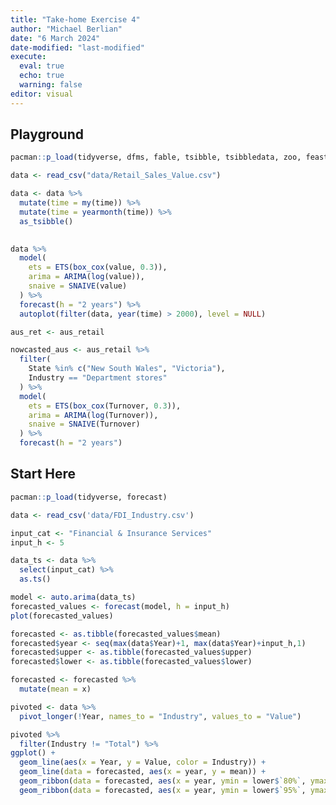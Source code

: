 ```yaml
---
title: "Take-home Exercise 4"
author: "Michael Berlian"
date: "6 March 2024"
date-modified: "last-modified"
execute: 
  eval: true
  echo: true
  warning: false
editor: visual
---
```


## Playground

```r
pacman::p_load(tidyverse, dfms, fable, tsibble, tsibbledata, zoo, feasts, urca)
```

```r
data <- read_csv("data/Retail_Sales_Value.csv")
```

```r
data <- data %>% 
  mutate(time = my(time)) %>% 
  mutate(time = yearmonth(time)) %>%
  as_tsibble()
  
```

```r
data %>%
  model(
    ets = ETS(box_cox(value, 0.3)),
    arima = ARIMA(log(value)),
    snaive = SNAIVE(value)
  ) %>%
  forecast(h = "2 years") %>% 
  autoplot(filter(data, year(time) > 2000), level = NULL)
```

```r
aus_ret <- aus_retail
```

```r
nowcasted_aus <- aus_retail %>%
  filter(
    State %in% c("New South Wales", "Victoria"),
    Industry == "Department stores"
  ) %>% 
  model(
    ets = ETS(box_cox(Turnover, 0.3)),
    arima = ARIMA(log(Turnover)),
    snaive = SNAIVE(Turnover)
  ) %>%
  forecast(h = "2 years") 
```

## Start Here

```r
pacman::p_load(tidyverse, forecast)
```

```r
data <- read_csv('data/FDI_Industry.csv')
```

```r
input_cat <- "Financial & Insurance Services"
input_h <- 5

data_ts <- data %>%
  select(input_cat) %>%
  as.ts()
```

```r
model <- auto.arima(data_ts)
forecasted_values <- forecast(model, h = input_h)
plot(forecasted_values)
```

```r
forecasted <- as.tibble(forecasted_values$mean) 
forecasted$year <- seq(max(data$Year)+1, max(data$Year)+input_h,1) 
forecasted$upper <- as.tibble(forecasted_values$upper)
forecasted$lower <- as.tibble(forecasted_values$lower)

forecasted <- forecasted %>%
  mutate(mean = x)
```

```r
pivoted <- data %>%
  pivot_longer(!Year, names_to = "Industry", values_to = "Value")
```

```r
pivoted %>% 
  filter(Industry != "Total") %>%
ggplot() +
  geom_line(aes(x = Year, y = Value, color = Industry)) +
  geom_line(data = forecasted, aes(x = year, y = mean)) +
  geom_ribbon(data = forecasted, aes(x = year, ymin = lower$`80%`, ymax = upper$`80%`), linetype=2, alpha=0.2) +
  geom_ribbon(data = forecasted, aes(x = year, ymin = lower$`95%`, ymax = upper$`95%`), linetype=2, alpha=0.1) 
```
